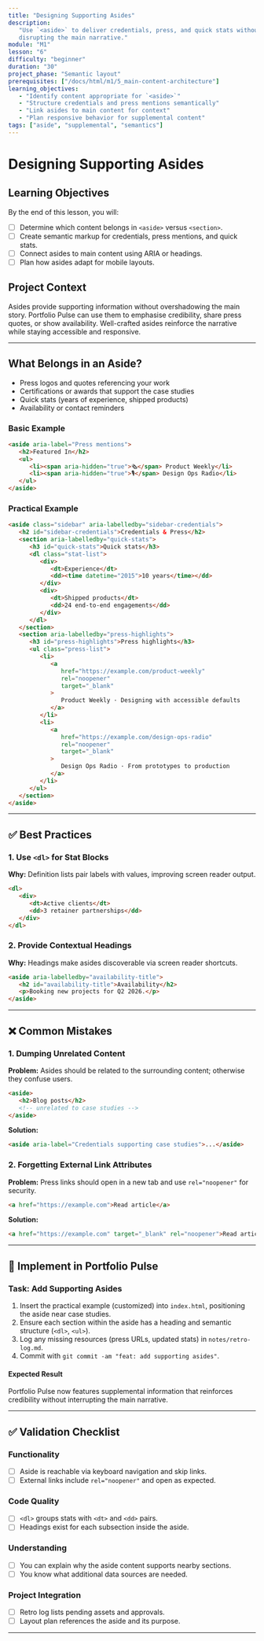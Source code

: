```yaml
---
title: "Designing Supporting Asides"
description:
   "Use `<aside>` to deliver credentials, press, and quick stats without
   disrupting the main narrative."
module: "M1"
lesson: "6"
difficulty: "beginner"
duration: "30"
project_phase: "Semantic layout"
prerequisites: ["/docs/html/m1/5_main-content-architecture"]
learning_objectives:
   - "Identify content appropriate for `<aside>`"
   - "Structure credentials and press mentions semantically"
   - "Link asides to main content for context"
   - "Plan responsive behavior for supplemental content"
tags: ["aside", "supplemental", "semantics"]
---
```


# Designing Supporting Asides

## Learning Objectives

By the end of this lesson, you will:

-  [ ] Determine which content belongs in `<aside>` versus `<section>`.
-  [ ] Create semantic markup for credentials, press mentions, and quick stats.
-  [ ] Connect asides to main content using ARIA or headings.
-  [ ] Plan how asides adapt for mobile layouts.

## Project Context

Asides provide supporting information without overshadowing the main story.
Portfolio Pulse can use them to emphasise credibility, share press quotes, or
show availability. Well-crafted asides reinforce the narrative while staying
accessible and responsive.

---

## What Belongs in an Aside?

-  Press logos and quotes referencing your work
-  Certifications or awards that support the case studies
-  Quick stats (years of experience, shipped products)
-  Availability or contact reminders

### Basic Example

```html
<aside aria-label="Press mentions">
   <h2>Featured In</h2>
   <ul>
      <li><span aria-hidden="true">🗞️</span> Product Weekly</li>
      <li><span aria-hidden="true">🎙️</span> Design Ops Radio</li>
   </ul>
</aside>
```

### Practical Example

```html
<aside class="sidebar" aria-labelledby="sidebar-credentials">
   <h2 id="sidebar-credentials">Credentials & Press</h2>
   <section aria-labelledby="quick-stats">
      <h3 id="quick-stats">Quick stats</h3>
      <dl class="stat-list">
         <div>
            <dt>Experience</dt>
            <dd><time datetime="2015">10 years</time></dd>
         </div>
         <div>
            <dt>Shipped products</dt>
            <dd>24 end-to-end engagements</dd>
         </div>
      </dl>
   </section>
   <section aria-labelledby="press-highlights">
      <h3 id="press-highlights">Press highlights</h3>
      <ul class="press-list">
         <li>
            <a
               href="https://example.com/product-weekly"
               rel="noopener"
               target="_blank"
            >
               Product Weekly · Designing with accessible defaults
            </a>
         </li>
         <li>
            <a
               href="https://example.com/design-ops-radio"
               rel="noopener"
               target="_blank"
            >
               Design Ops Radio · From prototypes to production
            </a>
         </li>
      </ul>
   </section>
</aside>
```

---

## ✅ Best Practices

### 1. Use `<dl>` for Stat Blocks

**Why:** Definition lists pair labels with values, improving screen reader
output.

```html
<dl>
   <div>
      <dt>Active clients</dt>
      <dd>3 retainer partnerships</dd>
   </div>
</dl>
```

### 2. Provide Contextual Headings

**Why:** Headings make asides discoverable via screen reader shortcuts.

```html
<aside aria-labelledby="availability-title">
   <h2 id="availability-title">Availability</h2>
   <p>Booking new projects for Q2 2026.</p>
</aside>
```

---

## ❌ Common Mistakes

### 1. Dumping Unrelated Content

**Problem:** Asides should be related to the surrounding content; otherwise they
confuse users.

```html
<aside>
   <h2>Blog posts</h2>
   <!-- unrelated to case studies -->
</aside>
```

**Solution:**

```html
<aside aria-label="Credentials supporting case studies">...</aside>
```

### 2. Forgetting External Link Attributes

**Problem:** Press links should open in a new tab and use `rel="noopener"` for
security.

```html
<a href="https://example.com">Read article</a>
```

**Solution:**

```html
<a href="https://example.com" target="_blank" rel="noopener">Read article</a>
```

---

## 🔨 Implement in Portfolio Pulse

### Task: Add Supporting Asides

1. Insert the practical example (customized) into `index.html`, positioning the
   aside near case studies.
2. Ensure each section within the aside has a heading and semantic structure
   (`<dl>`, `<ul>`).
3. Log any missing resources (press URLs, updated stats) in
   `notes/retro-log.md`.
4. Commit with `git commit -am "feat: add supporting asides"`.

#### Expected Result

Portfolio Pulse now features supplemental information that reinforces
credibility without interrupting the main narrative.

---

## ✅ Validation Checklist

### Functionality

-  [ ] Aside is reachable via keyboard navigation and skip links.
-  [ ] External links include `rel="noopener"` and open as expected.

### Code Quality

-  [ ] `<dl>` groups stats with `<dt>` and `<dd>` pairs.
-  [ ] Headings exist for each subsection inside the aside.

### Understanding

-  [ ] You can explain why the aside content supports nearby sections.
-  [ ] You know what additional data sources are needed.

### Project Integration

-  [ ] Retro log lists pending assets and approvals.
-  [ ] Layout plan references the aside and its purpose.

---
